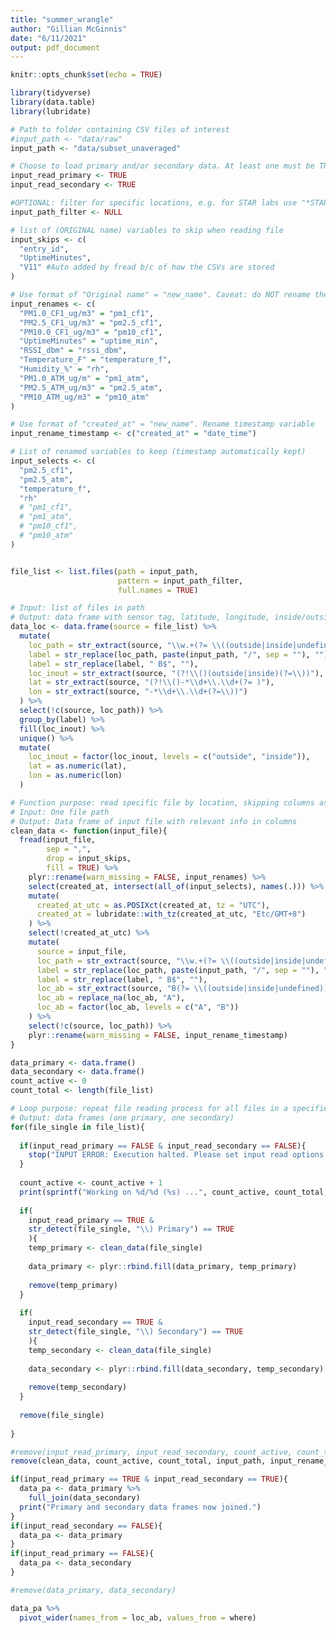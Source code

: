 ```yaml
---
title: "summer_wrangle"
author: "Gillian McGinnis"
date: "6/11/2021"
output: pdf_document
---
```


```r
knitr::opts_chunk$set(echo = TRUE)
```

```r
library(tidyverse)
library(data.table)
library(lubridate)
```

```r
# Path to folder containing CSV files of interest
#input_path <- "data/raw"
input_path <- "data/subset_unaveraged"

# Choose to load primary and/or secondary data. At least one must be TRUE
input_read_primary <- TRUE
input_read_secondary <- TRUE

#OPTIONAL: filter for specific locations, e.g. for STAR labs use "*STAR*" exactly. Use NULL otherwise
input_path_filter <- NULL
```

```r
# list of (ORIGINAL name) variables to skip when reading file
input_skips <- c(
  "entry_id",
  "UptimeMinutes",
  "V11" #Auto added by fread b/c of how the CSVs are stored
)

# Use format of "Original name" = "new_name". Caveat: do NOT rename the timestamp variable here
input_renames <- c(
  "PM1.0_CF1_ug/m3" = "pm1_cf1",
  "PM2.5_CF1_ug/m3" = "pm2.5_cf1",
  "PM10.0_CF1_ug/m3" = "pm10_cf1",
  "UptimeMinutes" = "uptime_min",
  "RSSI_dbm" = "rssi_dbm",
  "Temperature_F" = "temperature_f",
  "Humidity_%" = "rh",
  "PM1.0_ATM_ug/m" = "pm1_atm",
  "PM2.5_ATM_ug/m3" = "pm2.5_atm",
  "PM10_ATM_ug/m3" = "pm10_atm"
)

# Use format of "created_at" = "new_name". Rename timestamp variable
input_rename_timestamp <- c("created_at" = "date_time")

# List of renamed variables to keep (timestamp automatically kept)
input_selects <- c(
  "pm2.5_cf1",
  "pm2.5_atm",
  "temperature_f",
  "rh"
  # "pm1_cf1",
  # "pm1_atm",
  # "pm10_cf1",
  # "pm10_atm"
)


file_list <- list.files(path = input_path,
                        pattern = input_path_filter,
                        full.names = TRUE)
```

```r
# Input: list of files in path
# Output: data frame with sensor tag, latitude, longitude, inside/outside
data_loc <- data.frame(source = file_list) %>% 
  mutate(
    loc_path = str_extract(source, "\\w.+(?= \\((outside|inside|undefined))"),
    label = str_replace(loc_path, paste(input_path, "/", sep = ""), ""),
    label = str_replace(label, " B$", ""),
    loc_inout = str_extract(source, "(?!\\()(outside|inside)(?=\\))"),
    lat = str_extract(source, "(?!\\()-*\\d+\\.\\d+(?= )"),
    lon = str_extract(source, "-*\\d+\\.\\d+(?=\\))")
  ) %>% 
  select(!c(source, loc_path)) %>% 
  group_by(label) %>%
  fill(loc_inout) %>%
  unique() %>% 
  mutate(
    loc_inout = factor(loc_inout, levels = c("outside", "inside")),
    lat = as.numeric(lat),
    lon = as.numeric(lon)
  )
```

```r
# Function purpose: read specific file by location, skipping columns as needed; extracting info from title
# Input: One file path
# Output: Data frame of input file with relevant info in columns
clean_data <- function(input_file){
  fread(input_file,
        sep = ",",
        drop = input_skips,
        fill = TRUE) %>% 
    plyr::rename(warn_missing = FALSE, input_renames) %>% 
    select(created_at, intersect(all_of(input_selects), names(.))) %>%
    mutate(
      created_at_utc = as.POSIXct(created_at, tz = "UTC"),
      created_at = lubridate::with_tz(created_at_utc, "Etc/GMT+8")
    ) %>% 
    select(!created_at_utc) %>% 
    mutate(
      source = input_file,
      loc_path = str_extract(source, "\\w.+(?= \\((outside|inside|undefined))"),
      label = str_replace(loc_path, paste(input_path, "/", sep = ""), ""),
      label = str_replace(label, " B$", ""),
      loc_ab = str_extract(source, "B(?= \\((outside|inside|undefined))"),
      loc_ab = replace_na(loc_ab, "A"),
      loc_ab = factor(loc_ab, levels = c("A", "B"))
    ) %>% 
    select(!c(source, loc_path)) %>% 
    plyr::rename(warn_missing = FALSE, input_rename_timestamp)
}
```

```r
data_primary <- data.frame()
data_secondary <- data.frame()
count_active <- 0
count_total <- length(file_list)

# Loop purpose: repeat file reading process for all files in a specified path
# Output: data frames (one primary, one secondary)
for(file_single in file_list){
  
  if(input_read_primary == FALSE & input_read_secondary == FALSE){
    stop("INPUT ERROR: Execution halted. Please set input read options to TRUE for primary and/or secondary.")
  }
  
  count_active <- count_active + 1
  print(sprintf("Working on %d/%d (%s) ...", count_active, count_total, file_single))
  
  if(
    input_read_primary == TRUE &
    str_detect(file_single, "\\) Primary") == TRUE
    ){
    temp_primary <- clean_data(file_single)
    
    data_primary <- plyr::rbind.fill(data_primary, temp_primary)
    
    remove(temp_primary)
  }
  
  if(
    input_read_secondary == TRUE &
    str_detect(file_single, "\\) Secondary") == TRUE
    ){
    temp_secondary <- clean_data(file_single)
    
    data_secondary <- plyr::rbind.fill(data_secondary, temp_secondary)
    
    remove(temp_secondary)
  }
  
  remove(file_single)
  
}

#remove(input_read_primary, input_read_secondary, count_active, count_total)
remove(clean_data, count_active, count_total, input_path, input_rename_timestamp, input_renames, input_selects, input_skips)
```

```r
if(input_read_primary == TRUE & input_read_secondary == TRUE){
  data_pa <- data_primary %>% 
    full_join(data_secondary)
  print("Primary and secondary data frames now joined.")
}
if(input_read_secondary == FALSE){
  data_pa <- data_primary
}
if(input_read_primary == FALSE){
  data_pa <- data_secondary
}

#remove(data_primary, data_secondary)
```

```r
data_pa %>% 
  pivot_wider(names_from = loc_ab, values_from = where)
```


